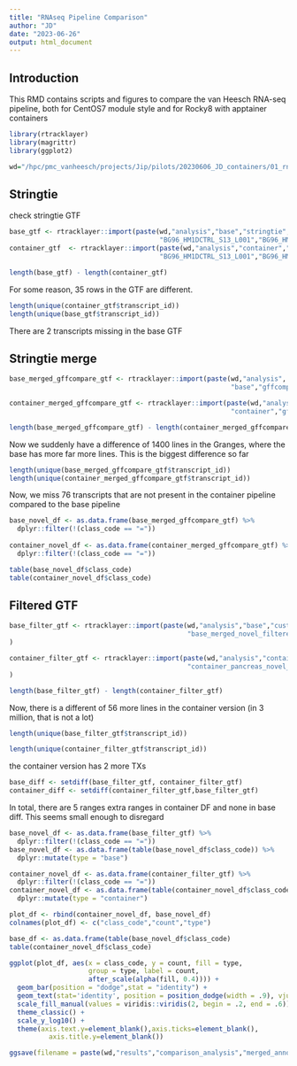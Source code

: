 ```yaml
---
title: "RNAseq Pipeline Comparison"
author: "JD"
date: "2023-06-26"
output: html_document
---
```


## Introduction

This RMD contains scripts and figures to compare the van Heesch RNA-seq pipeline,
both for CentOS7 module style and for Rocky8 with apptainer containers

```r
library(rtracklayer)
library(magrittr)
library(ggplot2)
```

```r
wd="/hpc/pmc_vanheesch/projects/Jip/pilots/20230606_JD_containers/01_rnaseq"
```

## Stringtie

check stringtie GTF
```r
base_gtf <- rtracklayer::import(paste(wd,"analysis","base","stringtie",
                                      "BG96_HM1DCTRL_S13_L001","BG96_HM1DCTRL_S13_L001.gtf",sep="/")) 
container_gtf  <- rtracklayer::import(paste(wd,"analysis","container","stringtie",
                                      "BG96_HM1DCTRL_S13_L001","BG96_HM1DCTRL_S13_L001.gtf",sep="/")) 

length(base_gtf) - length(container_gtf)
```

For some reason, 35 rows in the GTF are different.

```r
length(unique(container_gtf$transcript_id))
length(unique(base_gtf$transcript_id))
```

There are 2 transcripts missing in the base GTF

## Stringtie merge

```r
base_merged_gffcompare_gtf <- rtracklayer::import(paste(wd,"analysis",
                                                        "base","gffcompare","base_merged","base_merged_gffcompare.annotated.gtf", sep = "/"))

container_merged_gffcompare_gtf <- rtracklayer::import(paste(wd,"analysis",
                                                        "container","gffcompare","container_pancreas","container_pancreas_gffcompare.annotated.gtf", sep = "/"))

length(base_merged_gffcompare_gtf) - length(container_merged_gffcompare_gtf)
```
Now we suddenly have a difference of 1400 lines in the Granges, where the base
has more far more lines. This is the biggest difference so far

```r
length(unique(base_merged_gffcompare_gtf$transcript_id))
length(unique(container_merged_gffcompare_gtf$transcript_id))
```

Now, we miss 76 transcripts that are not present in the container pipeline 
compared to the base pipeline

```r
base_novel_df <- as.data.frame(base_merged_gffcompare_gtf) %>%
  dplyr::filter(!(class_code == "="))
  
container_novel_df <- as.data.frame(container_merged_gffcompare_gtf) %>%
  dplyr::filter(!(class_code == "="))

table(base_novel_df$class_code)
table(container_novel_df$class_code)
```

## Filtered GTF

```r
base_filter_gtf <- rtracklayer::import(paste(wd,"analysis","base","customannotation",
                                             "base_merged_novel_filtered.gtf", sep = "/")
)

container_filter_gtf <- rtracklayer::import(paste(wd,"analysis","container","customannotation",
                                             "container_pancreas_novel_filtered.gtf", sep = "/")
)

length(base_filter_gtf) - length(container_filter_gtf)
```

Now, there is a different of 56 more lines in the container version (in 3 million, that is not a lot)

```r
length(unique(base_filter_gtf$transcript_id))

length(unique(container_filter_gtf$transcript_id))
```

the container version has 2 more TXs

```r
base_diff <- setdiff(base_filter_gtf, container_filter_gtf)
container_diff <- setdiff(container_filter_gtf,base_filter_gtf)
```

In total, there are 5 ranges extra ranges in container DF and none in base diff. 
This seems small enough to disregard

```r
base_novel_df <- as.data.frame(base_filter_gtf) %>%
  dplyr::filter(!(class_code == "="))
base_novel_df <- as.data.frame(table(base_novel_df$class_code)) %>%
  dplyr::mutate(type = "base")

container_novel_df <- as.data.frame(container_filter_gtf) %>%
  dplyr::filter(!(class_code == "="))
container_novel_df <- as.data.frame(table(container_novel_df$class_code)) %>%
  dplyr::mutate(type = "container")

plot_df <- rbind(container_novel_df, base_novel_df)
colnames(plot_df) <- c("class_code","count","type")

base_df <- as.data.frame(table(base_novel_df$class_code)
table(container_novel_df$class_code)
```

```r

ggplot(plot_df, aes(x = class_code, y = count, fill = type,
                    group = type, label = count,
                    after_scale(alpha(fill, 0.4)))) +
  geom_bar(position = "dodge",stat = "identity") +
  geom_text(stat='identity', position = position_dodge(width = .9), vjust = -.3, size = 3.5) +
  scale_fill_manual(values = viridis::viridis(2, begin = .2, end = .6)) +
  theme_classic() +
  scale_y_log10() +
  theme(axis.text.y=element_blank(),axis.ticks=element_blank(),
          axis.title.y=element_blank())

ggsave(filename = paste(wd,"results","comparison_analysis","merged_annotated_gtf_comparison.pdf", sep ="/"))

```
